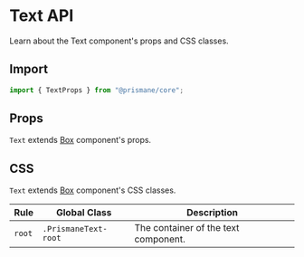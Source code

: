# Text API

Learn about the Text component's props and CSS classes.

## Import

```js
import { TextProps } from "@prismane/core";
```

## Props

`Text` extends [Box](/docs/components-api/box-api) component's props.

## CSS

`Text` extends [Box](/docs/components-api/box-api) component's CSS classes.

| Rule   | Global Class         | Description                          |
| ------ | -------------------- | ------------------------------------ |
| `root` | `.PrismaneText-root` | The container of the text component. |
